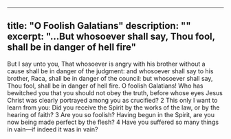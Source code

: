 ---
title: "O Foolish Galatians"
description: ""
excerpt: "...But whosoever shall say, Thou fool, shall be in danger of hell fire"
----

<Verse book="Matthew" verse="5:22" version="KJV">
But I say unto you, That whosoever is angry with his brother without a cause shall be in danger of the judgment: and whosoever shall say to his brother, Raca, shall be in danger of the council: but whosoever shall say, Thou fool, shall be in danger of hell fire.
</Verse>

<Verse book="Galatians" verse="3:1" version="NKJV">
O foolish Galatians! Who has bewitched you that you should not obey the truth, before whose eyes Jesus Christ was clearly portrayed among you as crucified? 2 This only I want to learn from you: Did you receive the Spirit by the works of the law, or by the hearing of faith? 3 Are you so foolish? Having begun in the Spirit, are you now being made perfect by the flesh? 4 Have you suffered so many things in vain—if indeed it was in vain?
</Verse>
